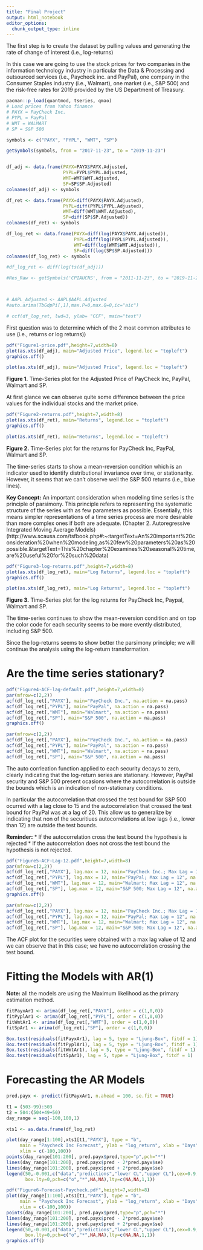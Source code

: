 ```yaml
---
title: "Final Project"
output: html_notebook
editor_options: 
  chunk_output_type: inline
---
```


The first step is to create the dataset by pulling values and generating
the rate of change of interest (i.e., log-returns)

In this case we are going to use the stock prices for two companies in the
information technology industry in particular the Data & Processing and
outsourced services (i.e., Paycheck inc. and PayPal), one company in the
Consumer Staples industry (i.e., Walmart), one market (i.e., S&P 500) and
the risk-free rates for 2019 provided by the US Department of Treasury.



```r
pacman::p_load(quantmod, tseries, qmao)
# Load prices from Yahoo finance
# PAYX = PayCheck Inc.
# PYPL = PayPal
# WMT = WALMART
# SP = S&P 500

symbols <- c("PAYX", "PYPL", "WMT", "SP")

getSymbols(symbols, from = "2017-11-23", to = "2019-11-23")


df_adj <- data.frame(PAYX=PAYX$PAYX.Adjusted,
                     PYPL=PYPL$PYPL.Adjusted,
                     WMT=WMT$WMT.Adjusted,
                     SP=SP$SP.Adjusted)
colnames(df_adj) <- symbols

df_ret <- data.frame(PAYX=diff(PAYX$PAYX.Adjusted),
                     PYPL=diff(PYPL$PYPL.Adjusted),
                     WMT=diff(WMT$WMT.Adjusted),
                     SP=diff(SP$SP.Adjusted))
colnames(df_ret) <- symbols

df_log_ret <- data.frame(PAYX=diff(log(PAYX$PAYX.Adjusted)),
                         PYPL=diff(log(PYPL$PYPL.Adjusted)),
                         WMT=diff(log(WMT$WMT.Adjusted)),
                         SP=diff(log(SP$SP.Adjusted)))
colnames(df_log_ret) <- symbols

#df_log_ret <- diff(log(ts(df_adj)))

#Res_Raw <- getSymbols('CPIAUCNS', from = "2011-11-23", to = "2019-11-23", src='FRED')



# AAPL_Adjusted <- AAPL$AAPL.Adjusted
#auto.arima(TbGdpPi[,1],max.P=0,max.Q=0,ic="aic")

# ccf(df_log_ret, lwd=3, ylab= "CCF", main="test")

```

First question was to determine which of the 2 most common attributes to use 
(i.e., returns or log returns))

```r
pdf("Figure1-price.pdf",height=7,width=8)
plot(as.xts(df_adj), main="Adjusted Price", legend.loc = "topleft")
graphics.off()

plot(as.xts(df_adj), main="Adjusted Price", legend.loc = "topleft")
```
**Figure 1.** Time-Series plot for the Adjusted Price of PayCheck Inc, PayPal,
Walmart and SP.

At first glance we can observe quite some difference between the price values
for the individual stocks and the market price.

```r
pdf("Figure2-returns.pdf",height=7,width=8)
plot(as.xts(df_ret), main="Returns", legend.loc = "topleft")
graphics.off()

plot(as.xts(df_ret), main="Returns", legend.loc = "topleft")
```
**Figure 2.** Time-Series plot for the returns for PayCheck Inc, PayPal,
Walmart and SP.

The time-series starts to show a mean-reversion condition which is an indicator
used to identify distributional invariance over time, or stationarity. However,
it seems that we can't observe well the S&P 500 returns (i.e., blue lines).

**Key Concept:** An important consideration when modeling time series is the
principle of parsimony. This principle refers to representing the systematic
structure of the series with as few parameters as possible. Essentially, this
means simpler representations of a time series process are more desirable than
more complex ones if both are adequate. (Chapter 2. Autoregressive Integrated
Moving Average Models) (http://www.scausa.com/tsfbook.php#:~:targetText=An%20important%20consideration%20when%20modeling,as%20few%20parameters%20as%20possible.&targetText=This%20chapter%20examines%20seasonal%20time,are%20useful%20for%20such%20data)



```r
pdf("Figure3-log-returns.pdf",height=7,width=8)
plot(as.xts(df_log_ret), main="Log Returns", legend.loc = "topleft")
graphics.off()

plot(as.xts(df_log_ret), main="Log Returns", legend.loc = "topleft")
```
**Figure 3.** Time-Series plot for the log returns for PayCheck Inc, Paypal,
Walmart and SP.

The time-series continues to show the mean-reversion condition and on top the
color code for each security seems to be more evently distributed, including
S&P 500.

Since the log-returns seems to show better the parsimony principle; we will
continue the analysis using the log-return transformation.


# Are the time series stationary?

```r
pdf("Figure4-ACF-lag-default.pdf",height=7,width=8)
par(mfrow=c(2,2))
acf(df_log_ret[,"PAYX"], main="PayCheck Inc.", na.action = na.pass)
acf(df_log_ret[,"PYPL"], main="PayPal", na.action = na.pass)
acf(df_log_ret[,"WMT"], main="Walmart", na.action = na.pass)
acf(df_log_ret[,"SP"], main="S&P 500", na.action = na.pass)
graphics.off()

par(mfrow=c(2,2))
acf(df_log_ret[,"PAYX"], main="PayCheck Inc.", na.action = na.pass)
acf(df_log_ret[,"PYPL"], main="PayPal", na.action = na.pass)
acf(df_log_ret[,"WMT"], main="Walmart", na.action = na.pass)
acf(df_log_ret[,"SP"], main="S&P 500", na.action = na.pass)
```

The auto corrleation function applied to each security decays to zero, clearly 
indicating that the log-return series are stationary. However, PayPal security
and S&P 500 present ocasions where the autocorrelation is outside the bounds
which is an indication of non-stationary conditions.

In particular the autocorrelation that crossed the test bound for S&P 500
ocurred with a lag close to 15 and the autocorrelation that crossed the test
bound for PayPal was at a lag of 20. This allow us to generalize by indicating
that non of the securitiues autocorrelations at low lags (i.e., lower than 12)
are outside the test bounds.

**Reminder:**
 * If the autocorrelation cross the test bound the hypothesis is rejected
 * If the autocorrelation does not cross the test bound the hypothesis is not
 rejected.

```r
pdf("Figure5-ACF-Lag-12.pdf",height=7,width=8)
par(mfrow=c(2,2))
acf(df_log_ret[,"PAYX"], lag.max = 12, main="PayCheck Inc.; Max Lag = 12", na.action = na.pass)
acf(df_log_ret[,"PYPL"], lag.max = 12, main="PayPal; Max Lag = 12", na.action = na.pass)
acf(df_log_ret[,"WMT"], lag.max = 12, main="Walmart; Max Lag = 12", na.action = na.pass)
acf(df_log_ret[,"SP"], lag.max = 12, main="S&P 500; Max Lag = 12", na.action = na.pass)
graphics.off()

par(mfrow=c(2,2))
acf(df_log_ret[,"PAYX"], lag.max = 12, main="PayCheck Inc.; Max Lag = 12", na.action = na.pass)
acf(df_log_ret[,"PYPL"], lag.max = 12, main="PayPal; Max Lag = 12", na.action = na.pass)
acf(df_log_ret[,"WMT"], lag.max = 12, main="Walmart; Max Lag = 12", na.action = na.pass)
acf(df_log_ret[,"SP"], lag.max = 12, main="S&P 500; Max Lag = 12", na.action = na.pass)
```

The ACF plot for the securities were obtained with a max lag value of 12 and
we can observe that in this case; we have no autocorrelation crossing the 
test bound.

# Fitting the Models with AR(1)

**Note:** all the models are using the Maximum likelihood as the primary estimation
method.

```r
fitPayxAr1 <- arima(df_log_ret[,"PAYX"], order = c(1,0,0))
fitPyplAr1 <- arima(df_log_ret[,"PYPL"], order = c(1,0,0))
fitWmtAr1 <- arima(df_log_ret[,"WMT"], order = c(1,0,0))
fitSpAr1 <- arima(df_log_ret[,"SP"], order = c(1,0,0))

Box.test(residuals(fitPayxAr1), lag = 5, type = "Ljung-Box", fitdf = 1)
Box.test(residuals(fitPyplAr1), lag = 5, type = "Ljung-Box", fitdf = 1)
Box.test(residuals(fitWmtAr1), lag = 5, type = "Ljung-Box", fitdf = 1)
Box.test(residuals(fitSpAr1), lag = 5, type = "Ljung-Box", fitdf = 1)
```

# Forecasting the AR Models

```r
pred.payx <- predict(fitPayxAr1, n.ahead = 100, se.fit = TRUE)

t1 = (503-99):503
t2 = 504:(504+49+50)
day_range = seq(-100,100,1)

xts1 <- as.data.frame(df_log_ret)

plot(day_range[1:100],xts1[t1,"PAYX"], type = "b", 
     main = "Paycheck Inc Forecast", ylab = "log_return", xlab = "Days", 
     xlim = c(-100,100))
points(day_range[101:200], pred.payx$pred,type="p",pch="*")
lines(day_range[101:200], pred.payx$pred - 2*pred.payx$se)
lines(day_range[101:200], pred.payx$pred + 2*pred.payx$se)
legend(50,-0.001,c("data","predictions","lower CL","upper CL"),cex=0.9,
       box.lty=0,pch=c("o","*",NA,NA),lty=c(NA,NA,1,1))
```

 
```r
pdf("Figure6-Forecast-Paycheck.pdf",height=7,width=8)
plot(day_range[1:100],xts1[t1,"PAYX"], type = "b", 
     main = "Paycheck Inc Forecast", ylab = "log_return", xlab = "Days", 
     xlim = c(-100,100))
points(day_range[101:200], pred.payx$pred,type="p",pch="*")
lines(day_range[101:200], pred.payx$pred - 2*pred.payx$se)
lines(day_range[101:200], pred.payx$pred + 2*pred.payx$se)
legend(50,-0.001,c("data","predictions","lower CL","upper CL"),cex=0.9,
       box.lty=0,pch=c("o","*",NA,NA),lty=c(NA,NA,1,1))
graphics.off()
```
 
 